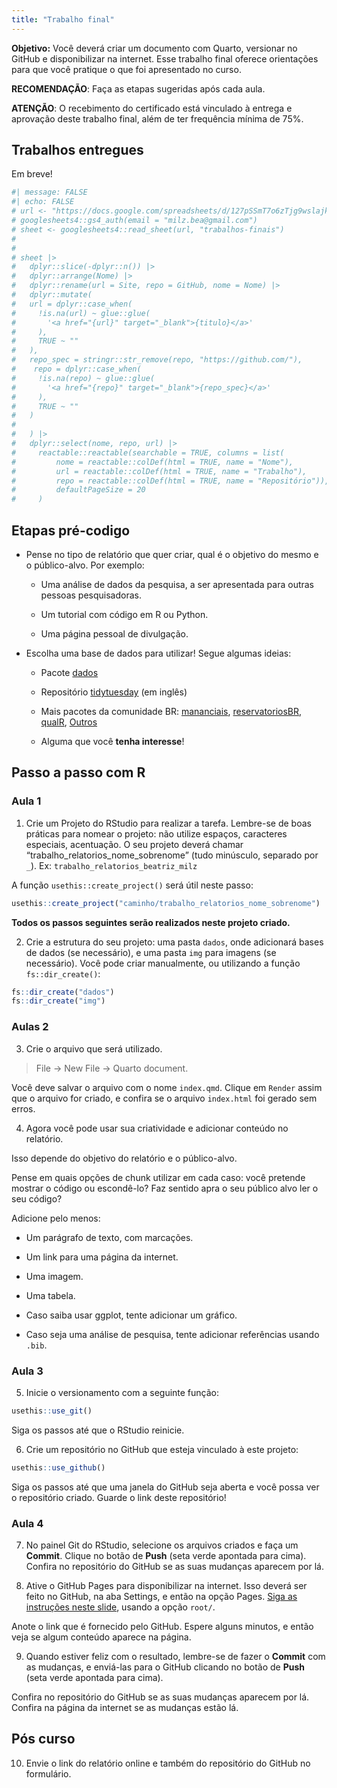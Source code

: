 ```yaml
---
title: "Trabalho final"
---
```


**Objetivo:** Você deverá criar um documento com Quarto, versionar no GitHub e disponibilizar na internet. Esse trabalho final oferece orientações para que você pratique o que foi apresentado no curso.

**RECOMENDAÇÃO**: Faça as etapas sugeridas após cada aula.

**ATENÇÃO**: O recebimento do certificado está vinculado à entrega e aprovação deste trabalho final, além de ter frequência mínima de 75%.

## Trabalhos entregues

Em breve!

```r
#| message: FALSE
#| echo: FALSE
# url <- "https://docs.google.com/spreadsheets/d/127pSSmT7o6zTjg9wslajkklXiXgb2lXAWwHcatZEYbU/"
# googlesheets4::gs4_auth(email = "milz.bea@gmail.com")
# sheet <- googlesheets4::read_sheet(url, "trabalhos-finais")
# 
# 
# sheet |>
#   dplyr::slice(-dplyr::n()) |> 
#   dplyr::arrange(Nome) |> 
#   dplyr::rename(url = Site, repo = GitHub, nome = Nome) |> 
#   dplyr::mutate(
#   url = dplyr::case_when(
#     !is.na(url) ~ glue::glue(
#       '<a href="{url}" target="_blank">{titulo}</a>'
#     ),
#     TRUE ~ ""
#   ),
#   repo_spec = stringr::str_remove(repo, "https://github.com/"),
#    repo = dplyr::case_when(
#     !is.na(repo) ~ glue::glue(
#       '<a href="{repo}" target="_blank">{repo_spec}</a>'
#     ),
#     TRUE ~ ""
#   )
#   
#   ) |> 
#   dplyr::select(nome, repo, url) |> 
#     reactable::reactable(searchable = TRUE, columns = list(
#         nome = reactable::colDef(html = TRUE, name = "Nome"),
#         url = reactable::colDef(html = TRUE, name = "Trabalho"),
#         repo = reactable::colDef(html = TRUE, name = "Repositório")),
#         defaultPageSize = 20
#     )
```

<!-- Obs:  Algumas pessoas realizaram o curso mas solicitaram que o trabalho final não fosse divulgado, e não constam na tabela acima. -->

## Etapas pré-codigo

-   Pense no tipo de relatório que quer criar, qual é o objetivo do mesmo e o público-alvo. Por exemplo:

    -   Uma análise de dados da pesquisa, a ser apresentada para outras pessoas pesquisadoras.

    -   Um tutorial com código em R ou Python.

    -   Uma página pessoal de divulgação.

-   Escolha uma base de dados para utilizar! Segue algumas ideias:

    -   Pacote [dados](https://cienciadedatos.github.io/dados/)

    -   Repositório [tidytuesday](https://github.com/rfordatascience/tidytuesday) (em inglês)

    -   Mais pacotes da comunidade BR: [mananciais](https://beatrizmilz.github.io/mananciais/), [reservatoriosBR](https://brunomioto.github.io/reservatoriosBR/), [qualR](https://quishqa.github.io/qualR/), [Outros](https://materiais-estudo-r.netlify.app/portugues.html#pacotes-da-comunidade)

    -   Alguma que você **tenha interesse**!

## Passo a passo com R

### Aula 1

1)  Crie um Projeto do RStudio para realizar a tarefa. Lembre-se de boas práticas para nomear o projeto: não utilize espaços, caracteres especiais, acentuação. O seu projeto deverá chamar "trabalho_relatorios_nome_sobrenome" (tudo minúsculo, separado por `_`). Ex: `trabalho_relatorios_beatriz_milz`

A função `usethis::create_project()` será útil neste passo:

``` r
usethis::create_project("caminho/trabalho_relatorios_nome_sobrenome")
```

**Todos os passos seguintes serão realizados neste projeto criado.**

2)  Crie a estrutura do seu projeto: uma pasta `dados`, onde adicionará bases de dados (se necessário), e uma pasta `img` para imagens (se necessário). Você pode criar manualmente, ou utilizando a função `fs::dir_create()`:

``` r
fs::dir_create("dados")
fs::dir_create("img")
```

### Aulas 2

3)  Crie o arquivo que será utilizado.

> File -\> New File -\> Quarto document.

Você deve salvar o arquivo com o nome `index.qmd`. Clique em `Render` assim que o arquivo for criado, e confira se o arquivo `index.html` foi gerado sem erros.


4)  Agora você pode usar sua criatividade e adicionar conteúdo no relatório.

Isso depende do objetivo do relatório e o público-alvo.

Pense em quais opções de chunk utilizar em cada caso: você pretende mostrar o código ou escondê-lo? Faz sentido apra o seu público alvo ler o seu código?

Adicione pelo menos:

-   Um parágrafo de texto, com marcações.

-   Um link para uma página da internet.

-   Uma imagem.

-   Uma tabela.

-   Caso saiba usar ggplot, tente adicionar um gráfico.

-   Caso seja uma análise de pesquisa, tente adicionar referências usando `.bib`.

### Aula 3

5)  Inicie o versionamento com a seguinte função:

``` r
usethis::use_git()
```

Siga os passos até que o RStudio reinicie.

6)  Crie um repositório no GitHub que esteja vinculado à este projeto:

``` r
usethis::use_github()
```

Siga os passos até que uma janela do GitHub seja aberta e você possa ver o repositório criado. Guarde o link deste repositório!

### Aula 4

7)  No painel Git do RStudio, selecione os arquivos criados e faça um **Commit**. Clique no botão de **Push** (seta verde apontada para cima). Confira no repositório do GitHub se as suas mudanças aparecem por lá.

8)  Ative o GitHub Pages para disponibilizar na internet. Isso deverá ser feito no GitHub, na aba Settings, e então na opção Pages. [Siga as instruções neste slide](https://beatrizmilz.github.io/2022-curso-de-verao-ime-usp-relatorios/slides/#githubpages), usando a opção `root/`.

Anote o link que é fornecido pelo GitHub. Espere alguns minutos, e então veja se algum conteúdo aparece na página.

9)  Quando estiver feliz com o resultado, lembre-se de fazer o **Commit** com as mudanças, e enviá-las para o GitHub clicando no botão de **Push** (seta verde apontada para cima).

Confira no repositório do GitHub se as suas mudanças aparecem por lá. Confira na página da internet se as mudanças estão lá.

## Pós curso

10) Envie o link do relatório online e também do repositório do GitHub no formulário.

<!-- inicio font awesome -->

```{=html}
<script src="https://kit.fontawesome.com/1f72d6921a.js" crossorigin="anonymous"></script>
```
<!-- final font awesome -->
